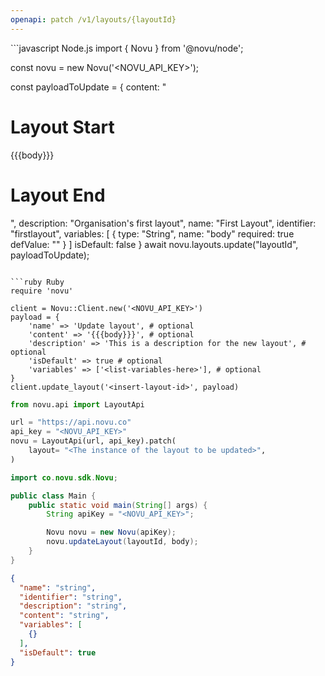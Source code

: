 ```yaml
---
openapi: patch /v1/layouts/{layoutId}
---
```


<Snippet file="apikey-warning.mdx" />

<RequestExample>
```javascript Node.js
import { Novu } from '@novu/node';

const novu = new Novu('<NOVU_API_KEY>');

const payloadToUpdate = {
  content: "<h1>Layout Start</h1>{{{body}}}<h1>Layout End</h1>",
  description: "Organisation's first layout",
  name: "First Layout",
  identifier: "firstlayout",
  variables: [
    {
      type: "String",
      name: "body"
      required: true
      defValue: ""
    }
  ]
  isDefault: false
}
await novu.layouts.update("layoutId", payloadToUpdate);
```

```ruby Ruby
require 'novu'

client = Novu::Client.new('<NOVU_API_KEY>')
payload = {
    'name' => 'Update layout', # optional
    'content' => '{{{body}}}', # optional
    'description' => 'This is a description for the new layout', # optional
    'isDefault' => true # optional
    'variables' => ['<list-variables-here>'], # optional
}
client.update_layout('<insert-layout-id>', payload)
```

```python Python
from novu.api import LayoutApi

url = "https://api.novu.co"
api_key = "<NOVU_API_KEY>"
novu = LayoutApi(url, api_key).patch(
    layout= "<The instance of the layout to be updated>",
)
```

```java Java
import co.novu.sdk.Novu;

public class Main {
    public static void main(String[] args) {
        String apiKey = "<NOVU_API_KEY>";

        Novu novu = new Novu(apiKey);
        novu.updateLayout(layoutId, body);
    }
}
```

</RequestExample>

<ResponseExample>

```json Response
{
  "name": "string",
  "identifier": "string",
  "description": "string",
  "content": "string",
  "variables": [
    {}
  ],
  "isDefault": true
}
```

</ResponseExample>